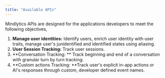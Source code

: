 ```yaml
---
title: "Available APIs"
---
```


Mindlytics APIs are designed for the applications developers to meet the following objectives,

1. **Manage user identities:** Identify users, enrich user identity with user traits, manage user's junidentified and identified states using aliasing.
2. **User Session Tracking:**  Track user sessions. 
3. **Conversation Tracking: ** Track beginning and end of a conversation with granular turn by turn tracking.
4. **Custom  actions Tracking: **Track user's explicit in-app actions or AI's responses through custom, developer defined event names.